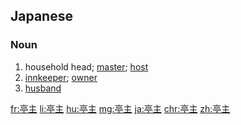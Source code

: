 ==Japanese==
{{ja-kanjitab|てい|しゅ|yomi=o}}

===Noun===
{{ja-noun|ていしゅ}}

# household head; [[master]]; [[host]]
# [[innkeeper]]; [[owner]]
# [[husband]]

[[fr:亭主]]
[[li:亭主]]
[[hu:亭主]]
[[mg:亭主]]
[[ja:亭主]]
[[chr:亭主]]
[[zh:亭主]]